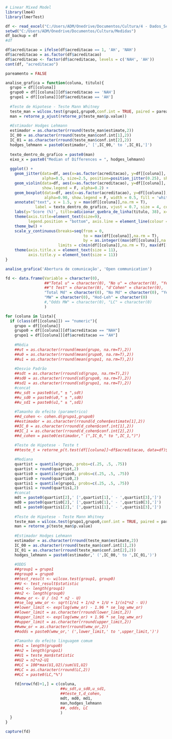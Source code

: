 ```r
# Linear Mixed Model
library(lme4)
library(lmerTest)

df <- read_excel("C:/Users/ADM/Onedrive/Documentos/Cultura/4 - Dados_Score_Ano_vs_Acreditacao_vs_Unidade.xlsx")
setwd("C:/Users/ADM/Onedrive/Documentos/Cultura/Medidas")
df_backup = df
#df

df$acreditacao = ifelse(df$acreditacao == 1, 'AH', 'NAH')
df$acreditacao = as.factor(df$acreditacao)
df$acreditacao <- factor(df$acreditacao, levels = c('NAH', 'AH'))
cont(df, "acreditacao")

pareamento = FALSE
```


```r
analise_grafica = function(coluna, titulo){
  grupo = df[[coluna]]
  grupo0 = df[[coluna]][df$acreditacao == 'NAH']
  grupo1 = df[[coluna]][df$acreditacao == 'AH']
  
  #Teste de Hipotese - Teste Mann Whitney
  teste_man = wilcox.test(grupo1,grupo0,conf.int = TRUE, paired = pareamento)
  man = retorne_p_ajust(retorne_p(teste_man$p.value))
  
  #Estimador Hodges Lehmann
  estimador = as.character(rround(teste_man$estimate,2))
  IC_00 = as.character(rround(teste_man$conf.int[1],2))
  IC_01 = as.character(rround(teste_man$conf.int[2],2))
  hodges_lehmann = paste0(estimador,' [',IC_00,' to ',IC_01,']')
  
  texto_dentro_do_grafico = paste0(man)
  eixo_x = paste0("Median of Differences = ", hodges_lehmann)
  
  ggplot() + 
    geom_jitter(data=df, aes(x=as.factor(acreditacao), y=df[[coluna]], fill=as.factor(acreditacao)), 
                alpha=0.5, size=2.5, position=position_jitter(0.25), show.legend = F) + 
    geom_violin(data=df, aes(x=as.factor(acreditacao), y=df[[coluna]], fill=as.factor(acreditacao)), 
                show.legend = F, alpha=0.2) + 
    geom_boxplot(data=df, aes(x=as.factor(acreditacao), y=df[[coluna]], fill=as.factor(acreditacao)), 
                 alpha=0.90, show.legend = F, width = 0.5, fill = 'white') + 
    annotate("text", x = 1.5, y = max(df[[coluna]],na.rm = T), 
             label = texto_dentro_do_grafico, vjust = 0.7, size = 4, color = "black") +
    labs(y='Score (%)', title=adicionar_quebra_de_linha(titulo, 38), x=eixo_x) + 
    theme(axis.title=element_text(size=9), 
          legend.position = "bottom", axis.line = element_line(colour = "black")) +
    theme_bw() + 
    scale_y_continuous(breaks=seq(from = 0, 
                                  to = max(df[[coluna]],na.rm = T), 
                                  by = as.integer((max(df[[coluna]],na.rm = T) - min(df[[coluna]],na.rm = T))/10)),
                       limits = c(min(df[[coluna]],na.rm = T), max(df[[coluna]],na.rm = T))) +
    theme(axis.title.x = element_text(size = 11),
          axis.title.y = element_text(size = 11))
}

analise_grafica('Abertura de comunicação', 'Open communication')
```

```r
fd <- data.frame(Variable = character(0),
                 ##"Total u" = character(0), "No u" = character(0), "Yes u" = character(0), 
                 ##"t Test" = character(0), "d'Cohen" = character(0), 
                 "Total Md" = character(0), "No Md" = character(0), "Yes Md" = character(0), 
                 "MW" = character(0), "Hod-Leh" = character(0)
                 #,"Odds MW" = character(0), "LC" = character(0)
                 )

for (coluna in lista){
  if (class(df[[coluna]]) == "numeric"){
    grupo = df[[coluna]]
    grupo0 = df[[coluna]][df$acreditacao == "NAH"]
    grupo1 = df[[coluna]][df$acreditacao == "AH"]
    
    #Média
    ##ut = as.character(rround(mean(grupo, na.rm=T),2))
    ##u0 = as.character(rround(mean(grupo0, na.rm=T),2))
    ##u1 = as.character(rround(mean(grupo1, na.rm=T),2))
    
    #Desvio Padrão
    ##sdt = as.character(rround(sd(grupo, na.rm=T),2))
    ##sd0 = as.character(rround(sd(grupo0, na.rm=T),2))
    ##sd1 = as.character(rround(sd(grupo1, na.rm=T),2))
    #concat
    ##u_sdt = paste0(ut," ± ",sdt)
    ##u_sd0 = paste0(u0," ± ",sd0)
    ##u_sd1 = paste0(u1," ± ",sd1)
    
    #Tamanho do efeito (parametrico)
    ##d_cohen <- cohen.d(grupo1,grupo0)
    ##estimador = as.character(rround(d_cohen$estimate[1],2))
    ##IC_0 = as.character(rround(d_cohen$conf.int[1],2))
    ##IC_1 = as.character(rround(d_cohen$conf.int[2],2))
    ##d_cohen = paste0(estimador," (",IC_0," to ",IC_1,")")
    
    #Teste de Hipotese - Teste t
    ##teste_t = retorne_p(t.test(df[[coluna]]~df$acreditacao, data=df)$p.value)

    #Mediana
    quartist = quantile(grupo, probs=c(.25, .5, .75))
    quartist = round(quartist,2)
    quartis0 = quantile(grupo0, probs=c(.25, .5, .75))
    quartis0 = round(quartis0,2)
    quartis1 = quantile(grupo1, probs=c(.25, .5, .75))
    quartis1 = round(quartis1,2)
    #concat
    mdt = paste0(quartist[2],' [',quartist[1],' - ',quartist[3],']')
    md0 = paste0(quartis0[2],' [',quartis0[1],' - ',quartis0[3],']')
    md1 = paste0(quartis1[2],' [',quartis1[1],' - ',quartis1[3],']')
    
    #Teste de Hipotese - Teste Mann Whitney
    teste_man = wilcox.test(grupo1,grupo0,conf.int = TRUE, paired = pareamento)
    man = retorne_p(teste_man$p.value)
    
    #Estimador Hodges Lehmann
    estimador = as.character(rround(teste_man$estimate,2))
    IC_00 = as.character(rround(teste_man$conf.int[1],2))
    IC_01 = as.character(rround(teste_man$conf.int[2],2))
    hodges_lehmann = paste0(estimador,' (',IC_00,' to ',IC_01,')')
    
    #ODDS
    ##group1 = grupo1
    ##group0 = grupo0
    ##test_result <- wilcox.test(group1, group0)
    ##U <- test_result$statistic
    ##n1 <- length(group1)
    ##n2 <- length(group0)
    ##wmw_or <- U / (n1 * n2 - U)
    ##se_log_wmw_or <- sqrt(1/n1 + 1/n2 + 1/U + 1/(n1*n2 - U))
    ##lower_limit <- exp(log(wmw_or) - 1.96 * se_log_wmw_or)
    ##lower_limit = as.character(rround(lower_limit,2))
    ##upper_limit <- exp(log(wmw_or) + 1.96 * se_log_wmw_or)
    ##upper_limit = as.character(rround(upper_limit,2))
    ##wmw_or = as.character(rround(wmw_or,2))
    ##odds = paste0(wmw_or,' (',lower_limit,' to ',upper_limit,')')
    
    #Tamanho do efeito linguagem comum
    ##n1 = length(grupo0)
    ##n2 = length(grupo1)
    ##U1 = teste_man$statistic
    ##U2 = n1*n2-U1
    ##LC = 100*max(U1,U2)/sum(U1,U2)
    ##LC = as.character(rround(LC,2))
    ##LC = paste0(LC,"%")
  
    fd[nrow(fd)+1,] = c(coluna,
                        ##u_sdt,u_sd0,u_sd1,
                        ##teste_t,d_cohen,
                        mdt, md0, md1,
                        man,hodges_lehmann
                        ##, odds, LC
                        )
  }
}

capture(fd)
```

